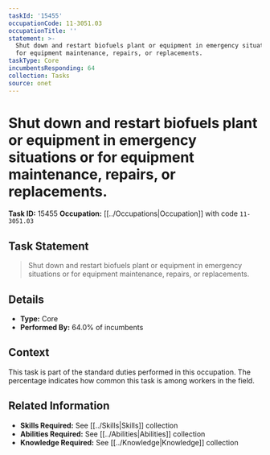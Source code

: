 ```yaml
---
taskId: '15455'
occupationCode: 11-3051.03
occupationTitle: ''
statement: >-
  Shut down and restart biofuels plant or equipment in emergency situations or
  for equipment maintenance, repairs, or replacements.
taskType: Core
incumbentsResponding: 64
collection: Tasks
source: onet
---
```

# Shut down and restart biofuels plant or equipment in emergency situations or for equipment maintenance, repairs, or replacements.

**Task ID:** 15455
**Occupation:** [[../Occupations|Occupation]] with code `11-3051.03`

## Task Statement

> Shut down and restart biofuels plant or equipment in emergency situations or for equipment maintenance, repairs, or replacements.

## Details

- **Type:** Core
- **Performed By:** 64.0% of incumbents

## Context

This task is part of the standard duties performed in this occupation. The percentage indicates how common this task is among workers in the field.

## Related Information

- **Skills Required:** See [[../Skills|Skills]] collection
- **Abilities Required:** See [[../Abilities|Abilities]] collection
- **Knowledge Required:** See [[../Knowledge|Knowledge]] collection
